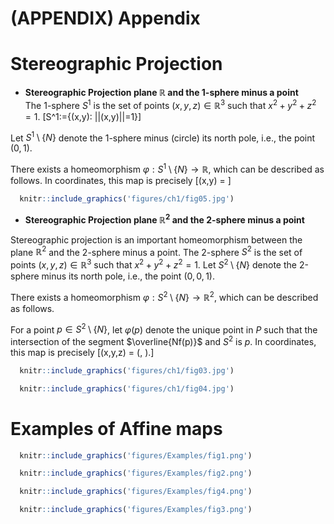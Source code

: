 # (APPENDIX) Appendix {-} 
# Stereographic Projection

- **Stereographic Projection plane $\mathbb{R}$ and the 1-sphere minus a point**\
The 1-sphere $S^1$ is the set of points $(x,y,z) \in \mathbb{R}^3$ such that $x^2 + y^2 + z^2 = 1$.
\[S^1:=\{(x,y): ||(x,y)||=1\}\]

Let $S^1 \setminus \{N\}$ denote the 1-sphere minus (circle) its north pole, i.e., the point $(0,1)$.

There exists a homeomorphism $\varphi : S^1 \setminus \{N\} \to \mathbb{R}$, which can be described as follows. In coordinates, this map is precisely
\[\varphi(x,y) = \frac{x}{1-y}\]


```r
  knitr::include_graphics('figures/ch1/fig05.jpg') 
```
- **Stereographic Projection plane $\mathbb{R}^2$ and the 2-sphere minus a point**\

Stereographic projection is an important homeomorphism between the plane $\mathbb{R}^2$ and the 2-sphere minus a point. The 2-sphere $S^2$ is the set of points $(x,y,z) \in \mathbb{R}^3$ such that $x^2 + y^2 + z^2 = 1$. Let $S^2 \setminus \{N\}$ denote the 2-sphere minus its north pole, i.e., the point $(0,0,1)$.

There exists a homeomorphism $\varphi : S^2 \setminus \{N\} \to \mathbb{R}^2$, which can be described as follows. 

For a point $p \in S^2 \setminus \{N\}$, let $\varphi(p)$ denote the unique point in $P$ such that the intersection of the segment $\overline{Nf(p)}$ and $S^2$ is $p$. In coordinates, this map is precisely
\[\varphi(x,y,z) = \left(\frac{x}{1-z}, \frac{y}{1-z}\right).\]

```r
  knitr::include_graphics('figures/ch1/fig03.jpg') 
```

```r
  knitr::include_graphics('figures/ch1/fig04.jpg') 
```

# Examples of Affine maps


```r
  knitr::include_graphics('figures/Examples/fig1.png') 
```

```r
  knitr::include_graphics('figures/Examples/fig2.png') 
```

```r
  knitr::include_graphics('figures/Examples/fig4.png') 
```

```r
  knitr::include_graphics('figures/Examples/fig3.png') 
```